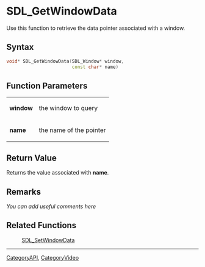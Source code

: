 
= SDL_GetWindowData =
Use this function to retrieve the data pointer associated with a window.


== Syntax ==
<syntaxhighlight lang='c++'>
void* SDL_GetWindowData(SDL_Window* window,
                        const char* name)
</syntaxhighlight>

== Function Parameters ==
{|
|'''window'''
|the window to query
|-
|'''name'''
|the name of the pointer
|}

== Return Value ==
Returns the value associated with '''name'''.

== Remarks ==
''You can add useful comments here''

== Related Functions ==
:[[SDL_SetWindowData]]

----
[[CategoryAPI]], [[CategoryVideo]]

